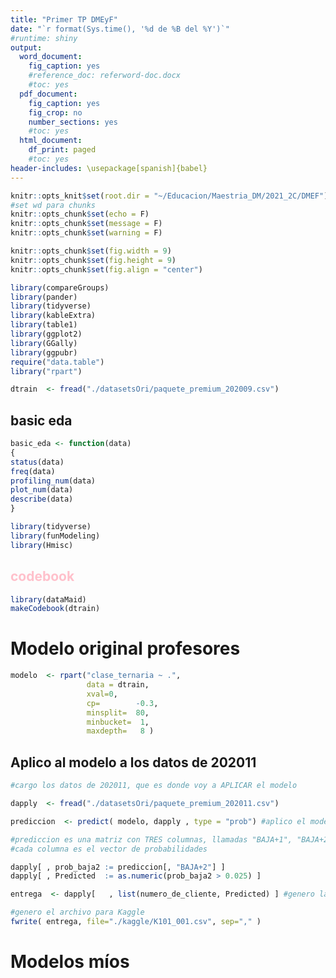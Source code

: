 ```yaml
---
title: "Primer TP DMEyF"
date: "`r format(Sys.time(), '%d de %B del %Y')`"
#runtime: shiny
output:
  word_document: 
    fig_caption: yes
    #reference_doc: referword-doc.docx
    #toc: yes
  pdf_document:
    fig_caption: yes
    fig_crop: no
    number_sections: yes
    #toc: yes
  html_document:
    df_print: paged
    #toc: yes
header-includes: \usepackage[spanish]{babel}
---
```


```r
knitr::opts_knit$set(root.dir = "~/Educacion/Maestria_DM/2021_2C/DMEF")
#set wd para chunks
knitr::opts_chunk$set(echo = F)
knitr::opts_chunk$set(message = F)
knitr::opts_chunk$set(warning = F)

knitr::opts_chunk$set(fig.width = 9)
knitr::opts_chunk$set(fig.height = 9)
knitr::opts_chunk$set(fig.align = "center")

library(compareGroups)
library(pander)
library(tidyverse)
library(kableExtra)
library(table1)
library(ggplot2)
library(GGally)
library(ggpubr)
require("data.table")
library("rpart")

```

```r
dtrain  <- fread("./datasetsOri/paquete_premium_202009.csv")

```

## basic eda

```r
basic_eda <- function(data)
{
status(data)
freq(data)
profiling_num(data)
plot_num(data)
describe(data)
}

library(tidyverse)
library(funModeling)
library(Hmisc)
```

## codebook {style="color: pink"}

```r
library(dataMaid)
makeCodebook(dtrain)
```

# Modelo original profesores

```r
modelo  <- rpart("clase_ternaria ~ .",
                 data = dtrain,
                 xval=0,
                 cp=        -0.3, 
                 minsplit=  80,
                 minbucket=  1,
                 maxdepth=   8 )
```

## Aplico al modelo a los datos de 202011

```r
#cargo los datos de 202011, que es donde voy a APLICAR el modelo

dapply  <- fread("./datasetsOri/paquete_premium_202011.csv")

prediccion  <- predict( modelo, dapply , type = "prob") #aplico el modelo

```

```r
#prediccion es una matriz con TRES columnas, llamadas "BAJA+1", "BAJA+2"  y "CONTINUA"
#cada columna es el vector de probabilidades 

dapply[ , prob_baja2 := prediccion[, "BAJA+2"] ]
dapply[ , Predicted  := as.numeric(prob_baja2 > 0.025) ]

entrega  <- dapply[   , list(numero_de_cliente, Predicted) ] #genero la salida

#genero el archivo para Kaggle
fwrite( entrega, file="./kaggle/K101_001.csv", sep="," )
```

# Modelos míos
